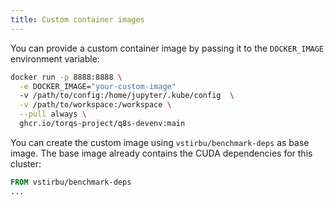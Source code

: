 ```yaml
---
title: Custom container images
---
```


You can provide a custom container image by passing it to the `DOCKER_IMAGE` environment variable:

```sh
docker run -p 8888:8888 \
  -e DOCKER_IMAGE="your-custom-image"
  -v /path/to/config:/home/jupyter/.kube/config  \
  -v /path/to/workspace:/workspace \
  --pull always \
  ghcr.io/torqs-project/q8s-devenv:main
```

You can create the custom image using `vstirbu/benchmark-deps` as base image. The base image already contains the CUDA dependencies for this cluster:

```Dockerfile
FROM vstirbu/benchmark-deps
...

```
